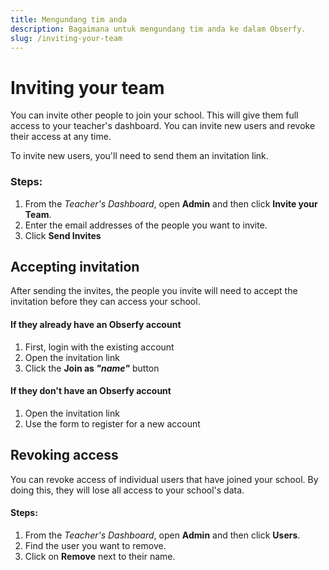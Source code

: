 ```yaml
---
title: Mengundang tim anda
description: Bagaimana untuk mengundang tim anda ke dalam Obserfy.
slug: /inviting-your-team
---
```


# Inviting your team

You can invite other people to join your school. This will give them full access to your teacher's dashboard. You can
invite new users and revoke their access at any time.

To invite new users, you'll need to send them an invitation link.

### Steps:

1. From the _Teacher's Dashboard_, open **Admin** and then click **Invite your Team**.
2. Enter the email addresses of the people you want to invite.
3. Click **Send Invites**

## Accepting invitation

After sending the invites, the people you invite will need to accept the invitation before they can access your school.

#### If they already have an Obserfy account

1. First, login with the existing account
2. Open the invitation link
3. Click the **Join as _"name"_** button

#### If they don't have an Obserfy account

1. Open the invitation link
2. Use the form to register for a new account

## Revoking access

You can revoke access of individual users that have joined your school. By doing this, they will lose all access to your
school's data.

#### Steps:

1. From the _Teacher's Dashboard_, open **Admin** and then click **Users**.
2. Find the user you want to remove.
3. Click on **Remove** next to their name.
